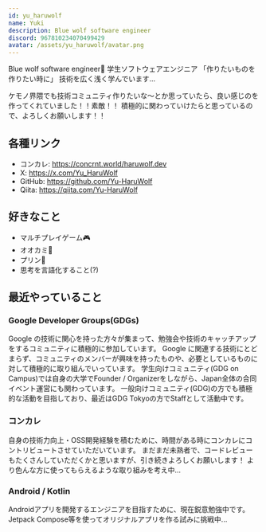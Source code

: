```yaml
---
id: yu_haruwolf
name: Yuki
description: Blue wolf software engineer
discord: 967810234070499429
avatar: /assets/yu_haruwolf/avatar.png
---
```


Blue wolf software engineer🐺
学生ソフトウェアエンジニア
「作りたいものを作りたい時に」
技術を広く浅く学んでいます...

ケモノ界隈でも技術コミュニティ作りたいな～とか思っていたら、良い感じのを作ってくれていました！！素敵！！
積極的に関わっていけたらと思っているので、よろしくお願いします！！

## 各種リンク
- コンカレ: https://concrnt.world/haruwolf.dev
- X: https://x.com/Yu_HaruWolf
- GitHub: https://github.com/Yu-HaruWolf
- Qiita: https://qiita.com/Yu-HaruWolf

## 好きなこと
- マルチプレイゲーム🎮️
- オオカミ🐺
- プリン🍮
- 思考を言語化すること(?)

## 最近やっていること

### Google Developer Groups(GDGs)
Google の技術に関心を持った方々が集まって、勉強会や技術のキャッチアップをするコミュニティに積極的に参加しています。
Google に関連する技術にとどまらず、コミュニティのメンバーが興味を持ったものや、必要としているものに対して積極的に取り組んでいっています。
学生向けコミュニティ(GDG on Campus)では自身の大学でFounder / Organizerをしながら、Japan全体の合同イベント運営にも関わっています。
一般向けコミュニティ(GDG)の方でも積極的な活動を目指しており、最近はGDG Tokyoの方でStaffとして活動中です。

### コンカレ
自身の技術力向上・OSS開発経験を積むために、時間がある時にコンカレにコントリビュートさせていただいています。
まだまだ未熟者で、コードレビューもたくさんしていただくかと思いますが、引き続きよろしくお願いします！
より色んな方に使ってもらえるような取り組みを考え中...

### Android / Kotlin
Androidアプリを開発するエンジニアを目指すために、現在鋭意勉強中です。
Jetpack Compose等を使ってオリジナルアプリを作る試みに挑戦中...

